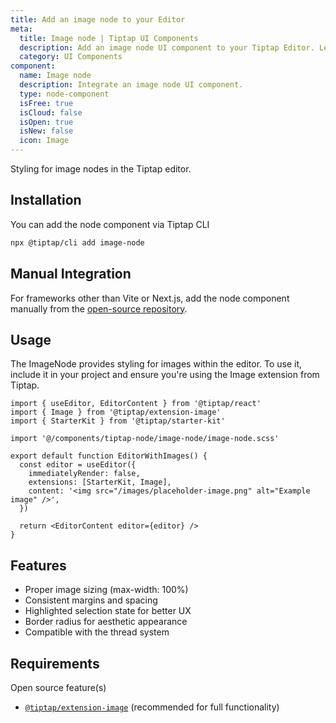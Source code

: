 ```yaml
---
title: Add an image node to your Editor
meta:
  title: Image node | Tiptap UI Components
  description: Add an image node UI component to your Tiptap Editor. Learn more in our documentation!
  category: UI Components
component:
  name: Image node
  description: Integrate an image node UI component.
  type: node-component
  isFree: true
  isCloud: false
  isOpen: true
  isNew: false
  icon: Image
---
```



Styling for image nodes in the Tiptap editor.

<CodeDemo isScrollable src="https://template.tiptap.dev/preview/tiptap-node/image-node" />

## Installation

You can add the node component via Tiptap CLI

```bash
npx @tiptap/cli add image-node
```

## Manual Integration

For frameworks other than Vite or Next.js, add the node component manually from the [open-source repository](https://github.com/ueberdosis/tiptap-ui-components/tree/main/apps/web/src/components/tiptap-node/image-node).

## Usage

The ImageNode provides styling for images within the editor. To use it, include it in your project and ensure you're using the Image extension from Tiptap.

```tsx
import { useEditor, EditorContent } from '@tiptap/react'
import { Image } from '@tiptap/extension-image'
import { StarterKit } from '@tiptap/starter-kit'

import '@/components/tiptap-node/image-node/image-node.scss'

export default function EditorWithImages() {
  const editor = useEditor({
    immediatelyRender: false,
    extensions: [StarterKit, Image],
    content: '<img src="/images/placeholder-image.png" alt="Example image" />',
  })

  return <EditorContent editor={editor} />
}
```

## Features

- Proper image sizing (max-width: 100%)
- Consistent margins and spacing
- Highlighted selection state for better UX
- Border radius for aesthetic appearance
- Compatible with the thread system

## Requirements

Open source feature(s)

- [`@tiptap/extension-image`](/editor/extensions/nodes/image) (recommended for full functionality)
